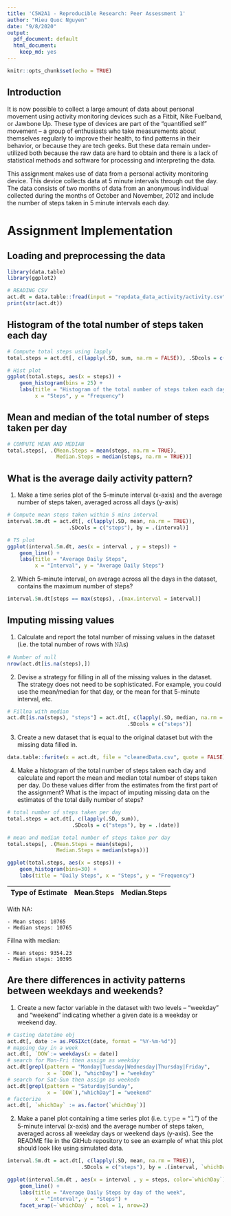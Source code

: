 ```yaml
---
title: 'C5W2A1 - Reproducible Research: Peer Assessment 1'
author: "Hieu Quoc Nguyen"
date: "9/8/2020"
output:
  pdf_document: default
  html_document:
    keep_md: yes
---
```


```r
knitr::opts_chunk$set(echo = TRUE)
```

## Introduction

It is now possible to collect a large amount of data about personal movement using activity monitoring devices such as a Fitbit, Nike Fuelband, or Jawbone Up. These type of devices are part of the “quantified self” movement – a group of enthusiasts who take measurements about themselves regularly to improve their health, to find patterns in their behavior, or because they are tech geeks. But these data remain under-utilized both because the raw data are hard to obtain and there is a lack of statistical methods and software for processing and interpreting the data.

This assignment makes use of data from a personal activity monitoring device. This device collects data at 5 minute intervals through out the day. The data consists of two months of data from an anonymous individual collected during the months of October and November, 2012 and include the number of steps taken in 5 minute intervals each day.

# Assignment Implementation  

## Loading and preprocessing the data

```r
library(data.table)
library(ggplot2)

# READING CSV
act.dt = data.table::fread(input = "repdata_data_activity/activity.csv")
print(str(act.dt))
```

## Histogram of the total number of steps taken each day

```r
# Compute total steps using lapply
total.steps = act.dt[, c(lapply(.SD, sum, na.rm = FALSE)), .SDcols = c("steps"), by = .(date)] 

# Hist plot
ggplot(total.steps, aes(x = steps)) +
    geom_histogram(bins = 25) +
    labs(title = "Histogram of the total number of steps taken each day", 
         x = "Steps", y = "Frequency")
```

## Mean and median of the total number of steps taken per day  

```r
# COMPUTE MEAN AND MEDIAN
total.steps[, .(Mean.Steps = mean(steps, na.rm = TRUE),
                Median.Steps = median(steps, na.rm = TRUE))]
```

## What is the average daily activity pattern?

1. Make a time series plot of the 5-minute interval (x-axis) and the average number of steps taken, averaged across all days (y-axis)

```r
# Compute mean steps taken within 5 mins interval
interval.5m.dt = act.dt[, c(lapply(.SD, mean, na.rm = TRUE)),
                    .SDcols = c("steps"), by = .(interval)]

# TS plot
ggplot(interval.5m.dt, aes(x = interval , y = steps)) + 
    geom_line() + 
    labs(title = "Average Daily Steps", 
         x = "Interval", y = "Average Daily Steps")
```

2. Which 5-minute interval, on average across all the days in the dataset, contains the maximum number of steps?

```r
interval.5m.dt[steps == max(steps), .(max.interval = interval)]
```


## Imputing missing values

1. Calculate and report the total number of missing values in the dataset (i.e. the total number of rows with 𝙽𝙰s)

```r
# Number of null
nrow(act.dt[is.na(steps),])
```

2. Devise a strategy for filling in all of the missing values in the dataset. The strategy does not need to be sophisticated. For example, you could use the mean/median for that day, or the mean for that 5-minute interval, etc.

```r
# Fillna with median
act.dt[is.na(steps), "steps"] = act.dt[, c(lapply(.SD, median, na.rm = TRUE)),
                                       .SDcols = c("steps")]
```

3. Create a new dataset that is equal to the original dataset but with the missing data filled in.

```r
data.table::fwrite(x = act.dt, file = "cleanedData.csv", quote = FALSE)
```

4. Make a histogram of the total number of steps taken each day and calculate and report the mean and median total number of steps taken per day. Do these values differ from the estimates from the first part of the assignment? What is the impact of imputing missing data on the estimates of the total daily number of steps?

```r
# total number of steps taken per day
total.steps = act.dt[, c(lapply(.SD, sum)),
                     .SDcols = c("steps"), by = .(date)]

# mean and median total number of steps taken per day
total.steps[, .(Mean.Steps = mean(steps),
                Median.Steps = median(steps))]

ggplot(total.steps, aes(x = steps)) + 
    geom_histogram(bins=30) + 
    labs(title = "Daily Steps", x = "Steps", y = "Frequency")
```

Type of Estimate | Mean.Steps | Median.Steps
--- | --- | ---
With NA:

    - Mean steps: 10765
    - Median steps: 10765

Fillna with median:

    - Mean steps: 9354.23
    - Median steps: 10395

## Are there differences in activity patterns between weekdays and weekends?

1. Create a new factor variable in the dataset with two levels – “weekday” and “weekend” indicating whether a given date is a weekday or weekend day.

```r
# Casting datetime obj
act.dt[, date := as.POSIXct(date, format = "%Y-%m-%d")]
# mapping day in a week
act.dt[, `DOW`:= weekdays(x = date)]
# search for Mon-Fri then assign as weekday
act.dt[grepl(pattern = "Monday|Tuesday|Wednesday|Thursday|Friday",
             x = `DOW`), "whichDay"] = "weekday"
# search for Sat-Sun then assign as weekedn
act.dt[grepl(pattern = "Saturday|Sunday",
             x = `DOW`),"whichDay"] = "weekend"
# factorize
act.dt[, `whichDay` := as.factor(`whichDay`)]
```

2. Make a panel plot containing a time series plot (i.e. 𝚝𝚢𝚙𝚎 = "𝚕") of the 5-minute interval (x-axis) and the average number of steps taken, averaged across all weekday days or weekend days (y-axis). See the README file in the GitHub repository to see an example of what this plot should look like using simulated data.

```r
interval.5m.dt = act.dt[, c(lapply(.SD, mean, na.rm = TRUE)),
                        .SDcols = c("steps"), by = .(interval, `whichDay`)]

ggplot(interval.5m.dt , aes(x = interval , y = steps, color=`whichDay`)) +
    geom_line() + 
    labs(title = "Average Daily Steps by day of the week",
         x = "Interval", y = "Steps") +
    facet_wrap(~`whichDay` , ncol = 1, nrow=2)
```



